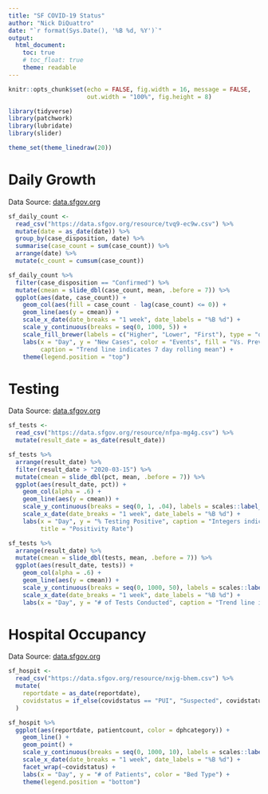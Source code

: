 ```yaml
---
title: "SF COVID-19 Status"
author: "Nick DiQuattro"
date: "`r format(Sys.Date(), '%B %d, %Y')`"
output:
  html_document:
    toc: true
    # toc_float: true
    theme: readable
---
```


```r
knitr::opts_chunk$set(echo = FALSE, fig.width = 16, message = FALSE,
                      out.width = "100%", fig.height = 8)

library(tidyverse)
library(patchwork)
library(lubridate)
library(slider)

theme_set(theme_linedraw(20))
```

# Daily Growth
Data Source: [data.sfgov.org](https://data.sfgov.org/COVID-19/COVID-19-Cases-Summarized-by-Date-Transmission-and/tvq9-ec9w)
```r
sf_daily_count <-
  read_csv("https://data.sfgov.org/resource/tvq9-ec9w.csv") %>%
  mutate(date = as_date(date)) %>% 
  group_by(case_disposition, date) %>% 
  summarise(case_count = sum(case_count)) %>% 
  arrange(date) %>% 
  mutate(c_count = cumsum(case_count))

sf_daily_count %>% 
  filter(case_disposition == "Confirmed") %>%
  mutate(cmean = slide_dbl(case_count, mean, .before = 7)) %>%
  ggplot(aes(date, case_count)) +
    geom_col(aes(fill = case_count - lag(case_count) <= 0)) +
    geom_line(aes(y = cmean)) +
    scale_x_date(date_breaks = "1 week", date_labels = "%B %d") +
    scale_y_continuous(breaks = seq(0, 1000, 5)) +
    scale_fill_brewer(labels = c("Higher", "Lower", "First"), type = "qual", palette = 4, na.translate = FALSE) +
    labs(x = "Day", y = "New Cases", color = "Events", fill = "Vs. Previous Day",
         caption = "Trend line indicates 7 day rolling mean") +
    theme(legend.position = "top")
```

# Testing
Data Source: [data.sfgov.org](https://data.sfgov.org/COVID-19/COVID-19-Tests/nfpa-mg4g)
```r
sf_tests <-
  read_csv("https://data.sfgov.org/resource/nfpa-mg4g.csv") %>% 
  mutate(result_date = as_date(result_date))

sf_tests %>% 
  arrange(result_date) %>% 
  filter(result_date > "2020-03-15") %>% 
  mutate(cmean = slide_dbl(pct, mean, .before = 7)) %>%
  ggplot(aes(result_date, pct)) +
    geom_col(alpha = .6) +
    geom_line(aes(y = cmean)) +
    scale_y_continuous(breaks = seq(0, 1, .04), labels = scales::label_percent())  +
    scale_x_date(date_breaks = "1 week", date_labels = "%B %d") +
    labs(x = "Day", y = "% Testing Positive", caption = "Integers indicate number of tests conducted. Trend line indicates 7 day rolling mean.",
         title = "Positivity Rate")

sf_tests %>% 
  arrange(result_date) %>% 
  mutate(cmean = slide_dbl(tests, mean, .before = 7)) %>%
  ggplot(aes(result_date, tests)) +
    geom_col(alpha = .6) +
    geom_line(aes(y = cmean)) +
    scale_y_continuous(breaks = seq(0, 1000, 50), labels = scales::label_comma())  +
    scale_x_date(date_breaks = "1 week", date_labels = "%B %d") +
    labs(x = "Day", y = "# of Tests Conducted", caption = "Trend line indicates 7 day rolling mean.", title = "Daily Count of Tests")
```

# Hospital Occupancy
Data Source: [data.sfgov.org](https://data.sfgov.org/COVID-19/COVID-19-Hospitalizations/nxjg-bhem)
```r
sf_hospit <-
  read_csv("https://data.sfgov.org/resource/nxjg-bhem.csv") %>% 
  mutate(
    reportdate = as_date(reportdate),
    covidstatus = if_else(covidstatus == "PUI", "Suspected", covidstatus)
  )

sf_hospit %>% 
  ggplot(aes(reportdate, patientcount, color = dphcategory)) +
    geom_line() +
    geom_point() +
    scale_y_continuous(breaks = seq(0, 1000, 10), labels = scales::label_comma())  +
    scale_x_date(date_breaks = "1 week", date_labels = "%B %d") +
    facet_wrap(~covidstatus) +
    labs(x = "Day", y = "# of Patients", color = "Bed Type") +
    theme(legend.position = "bottom")
```

